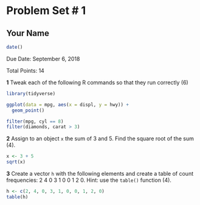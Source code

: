 Problem Set # 1
===============

Your Name
---------

```r
date()
```

Due Date: September 6, 2018

Total Points: 14

**1** Tweak each of the following R commands so that they run correctly (6)
```r
library(tidyverse)

ggplot(data = mpg, aes(x = displ, y = hwy)) +
  geom_point()

filter(mpg, cyl == 8)
filter(diamonds, carat > 3)
```

**2** Assign to an object `x` the sum of 3 and 5. Find the square root of the sum (4).
```r
x <- 3 + 5
sqrt(x)
```

**3** Create a vector `h` with the following elements and create a table of count frequencies: 2 4 0 3 1 0 0 1 2 0. Hint: use the `table()` function (4).
```r
h <- c(2, 4, 0, 3, 1, 0, 0, 1, 2, 0)
table(h)
```

